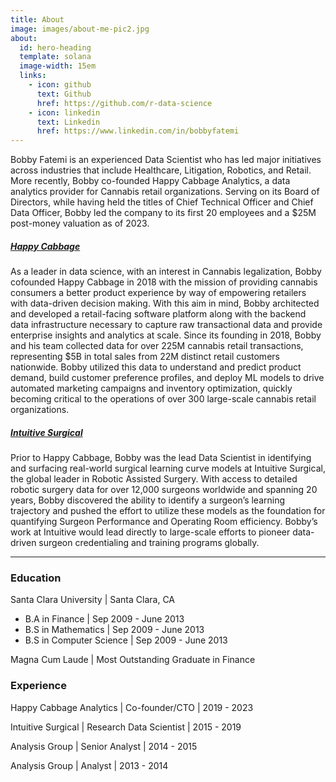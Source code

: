 ```yaml
---
title: About
image: images/about-me-pic2.jpg
about:
  id: hero-heading
  template: solana
  image-width: 15em
  links:
    - icon: github
      text: Github
      href: https://github.com/r-data-science
    - icon: linkedin
      text: Linkedin
      href: https://www.linkedin.com/in/bobbyfatemi
---
```


::: {#hero-heading}
Bobby Fatemi is an experienced Data Scientist who has led major initiatives across industries that include Healthcare, Litigation, Robotics, and Retail. More recently, Bobby co-founded Happy Cabbage Analytics, a data analytics provider for Cannabis retail organizations. Serving on its Board of Directors, while having held the titles of Chief Technical Officer and Chief Data Officer, Bobby led the company to its first 20 employees and a $25M post-money valuation as of 2023.

##### [Happy Cabbage](https://www.happycabbage.io/)

As a leader in data science, with an interest in Cannabis legalization, Bobby cofounded Happy Cabbage in 2018 with the mission of providing cannabis consumers a better product experience by way of empowering retailers with data-driven decision making. With this aim in mind, Bobby architected and developed a retail-facing software platform along with the backend data infrastructure necessary to capture raw transactional data and provide enterprise insights and analytics at scale.
Since its founding in 2018, Bobby and his team collected data for over 225M cannabis retail transactions, representing $5B in total sales from 22M distinct retail customers nationwide. Bobby utilized this data to understand and predict product demand, build customer preference profiles, and deploy ML models to drive automated marketing campaigns and inventory optimization, quickly becoming critical to the operations of over 300 large-scale cannabis retail organizations.


##### [Intuitive Surgical](https://www.intuitive.com/en-us/about-us/company)

Prior to Happy Cabbage, Bobby was the lead Data Scientist in identifying and surfacing real-world surgical learning curve models at Intuitive Surgical, the global leader in Robotic Assisted Surgery. With access to detailed robotic surgery data for over 12,000 surgeons worldwide and spanning 20 years, Bobby discovered the ability to identify a surgeon’s learning trajectory and pushed the effort to utilize these models as the foundation for quantifying Surgeon Performance and Operating Room efficiency. Bobby’s work at Intuitive would lead directly to large-scale efforts to pioneer data-driven surgeon credentialing and training programs globally.

------------------------------------------------------------------------

### Education

Santa Clara University \| Santa Clara, CA

-   B.A in Finance \| Sep 2009 - June 2013
-   B.S in Mathematics \| Sep 2009 - June 2013
-   B.S in Computer Science \| Sep 2009 - June 2013

Magna Cum Laude \| Most Outstanding Graduate in Finance

### Experience

Happy Cabbage Analytics \| Co-founder/CTO \| 2019 - 2023

Intuitive Surgical \| Research Data Scientist \| 2015 - 2019

Analysis Group \| Senior Analyst \| 2014 - 2015

Analysis Group \| Analyst \| 2013 - 2014
:::
